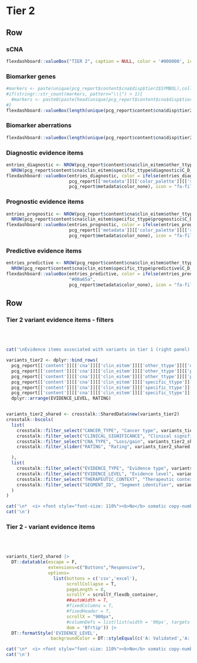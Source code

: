 Tier 2 {data-navmenu="sCNA"}
==================================================================

Row
-------------------------------------

### sCNA

```r
flexdashboard::valueBox("TIER 2", caption = NULL, color = '#000000', icon = NULL)
```

### Biomarker genes

```r
#markers <- paste(unique(pcg_report$content$cna$disp$tier2$SYMBOL),collapse="|")
#if(stringr::str_count(markers, pattern="\\|") > 1){
  #markers <- paste0(paste(head(unique(pcg_report$content$cna$disp$tier2$SYMBOL), 2), collapse = "|"), "++")
#}
flexdashboard::valueBox(length(unique(pcg_report$content$cna$disp$tier2$SYMBOL)), color = pcg_report$metadata$color_value_box)
```

### Biomarker aberrations

```r
flexdashboard::valueBox(length(unique(pcg_report$content$cna$disp$tier2$SEGMENT)), color = pcg_report$metadata$color_value_box, icon = "fa-dna")
```


### Diagnostic evidence items

```r
entries_diagnostic <- NROW(pcg_report$content$cna$clin_eitem$other_ttype$diagnostic$A_B) + 
  NROW(pcg_report$content$cna$clin_eitem$specific_ttype$diagnostic$C_D_E)
flexdashboard::valueBox(entries_diagnostic, color = ifelse(entries_diagnostic > 0,
                        pcg_report[['metadata']][['color_palette']][['success']][['values']][1],
                        pcg_report$metadata$color_none), icon = "fa-file-prescription")
```

### Prognostic evidence items

```r
entries_prognostic <- NROW(pcg_report$content$cna$clin_eitem$other_ttype$prognostic$A_B) + 
  NROW(pcg_report$content$cna$clin_eitem$specific_ttype$prognosticc$C_D_E)
flexdashboard::valueBox(entries_prognostic, color = ifelse(entries_prognostic > 0,
                        pcg_report[['metadata']][['color_palette']][['success']][['values']][1],
                        pcg_report$metadata$color_none), icon = "fa-file-prescription")
```

### Predictive evidence items

```r
entries_predictive <- NROW(pcg_report$content$cna$clin_eitem$other_ttype$predictive$A_B) + 
  NROW(pcg_report$content$cna$clin_eitem$specific_ttype$predictive$C_D_E)
flexdashboard::valueBox(entries_predictive, color = ifelse(entries_predictive > 0,
                        "#00a65a",
                        pcg_report$metadata$color_none), icon = "fa-file-prescription")
```


Row
-----------------------------------------------------

### Tier 2 variant evidence items - filters {data-padding=15 data-width=300}


<br><br>

```r

cat('\nEvidence items associated with variants in tier 1 (right panel) can be filtered according to various criteria:\n')

variants_tier2 <- dplyr::bind_rows(
  pcg_report[['content']][['cna']][['clin_eitem']][['other_ttype']][['diagnostic']][['A_B']],
  pcg_report[['content']][['cna']][['clin_eitem']][['other_ttype']][['predictive']][['A_B']],
  pcg_report[['content']][['cna']][['clin_eitem']][['other_ttype']][['prognostic']][['A_B']],
  pcg_report[['content']][['cna']][['clin_eitem']][['specific_ttype']][['diagnostic']][['C_D_E']],
  pcg_report[['content']][['cna']][['clin_eitem']][['specific_ttype']][['predictive']][['C_D_E']],
  pcg_report[['content']][['cna']][['clin_eitem']][['specific_ttype']][['prognostic']][['C_D_E']]) |>
  dplyr::arrange(EVIDENCE_LEVEL, RATING)


variants_tier2_shared <- crosstalk::SharedData$new(variants_tier2)
crosstalk::bscols(
  list(
    crosstalk::filter_select("CANCER_TYPE", "Cancer type", variants_tier2_shared, ~CANCER_TYPE),
    crosstalk::filter_select("CLINICAL_SIGNIFICANCE", "Clinical significance", variants_tier2_shared, ~CLINICAL_SIGNIFICANCE),
    crosstalk::filter_select("CNA_TYPE", "Loss/gain", variants_tier2_shared, ~CNA_TYPE),
    crosstalk::filter_slider("RATING", "Rating", variants_tier2_shared, ~RATING, min = 0, max = 5, step = 1, ticks = T)

  ),
  list(
    crosstalk::filter_select("EVIDENCE_TYPE", "Evidence type", variants_tier2_shared, ~EVIDENCE_TYPE),
    crosstalk::filter_select("EVIDENCE_LEVEL", "Evidence level", variants_tier2_shared, ~EVIDENCE_LEVEL),
    crosstalk::filter_select("THERAPEUTIC_CONTEXT", "Therapeutic context", variants_tier2_shared, ~THERAPEUTIC_CONTEXT),
    crosstalk::filter_select("SEGMENT_ID", "Segment identifier", variants_tier2_shared, ~SEGMENT_ID)
  )
)


```


```r
cat('\n*  <i> <font style="font-size: 110%"><b>No</b> somatic copy-number aberrations of potential clinical significance found.</font></i>',sep='\n')
cat('\n')
```


### Tier 2  - variant evidence items {data-padding=15}

<br><br>


```r

variants_tier2_shared |>
  DT::datatable(escape = F, 
                extensions=c("Buttons","Responsive"), 
                options=
                  list(buttons = c('csv','excel'), 
                       scrollCollapse = T, 
                       pageLength = 8,
                       scrollY = scrollY_flexdb_container,
                       ##autoWidth = T, 
                       #fixedColumns = T,
                       #fixedHeader = T,
                       scrollX = "900px",
                       #columnDefs = list(list(width = '90px', targets = c(1,2,3,4,5,6))),
                       dom = 'Bfrtip')) |>
  DT::formatStyle('EVIDENCE_LEVEL', 
                 backgroundColor = DT::styleEqual(c('A: Validated','A: FDA/NCCN/ELN guidelines','B: Clinical evidence','B1: Clinical evidence: late trials','B2: Clinical evidence: early trials','C: Case study','D: Preclinical evidence','E: Indirect evidence'), c("#009E73","#009E73","#56B4E9", "#56B4E9","#56B4E9","#0072B2","#E69F00", "#F0E442")))

```


```r
cat('\n*  <i> <font style="font-size: 110%"><b>No</b> somatic copy-number aberrations of potential clinical significance found.</font></i>',sep='\n')
cat('\n')
```

